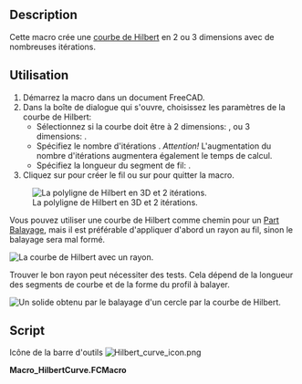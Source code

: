 <languages/>

{{Macro/fr
|Name=HilbertCurve
|Name/fr=HilbertCurve
|Icon=Hilbert_curve_icon.png
|Description=Cette macro crée une courbe de Hilbert en 2 ou 3 dimensions avec de nombreuses itérations. 
|Author=Simone Bignetti
|Download=[https://wiki.freecad.org/images/6/69/Hilbert_curve_icon.png Icône de la barre d'outils]
|Date=2021-02-13
|Version=1.2.0
|FCVersion= 0.16 to 0.19
}}

==Description==

Cette macro crée une [https://fr.wikipedia.org/wiki/Courbe_de_Hilbert courbe de Hilbert] en 2 ou 3 dimensions avec de nombreuses itérations.

<span id="Usage"></span>
==Utilisation==

# Démarrez la macro dans un document FreeCAD.
# Dans la boîte de dialogue qui s'ouvre, choisissez les paramètres de la courbe de Hilbert:
#* Sélectionnez si la courbe doit être à 2 dimensions: {{CheckBox|TRUE|2D}}, ou 3 dimensions: {{CheckBox|FALSE|3D}}.
#* Spécifiez le nombre d'itérations {{SpinBox|1}}. ''Attention!'' L'augmentation du nombre d'itérations augmentera également le temps de calcul.
#* Spécifiez la longueur du segment de fil: {{SpinBox|10.00}}.
# Cliquez sur {{Button|OK}} pour créer le fil ou sur {{Button|CANCEL}} pour quitter la macro.

[[File:HilbertCurveWire.png|none|La polyligne de Hilbert en 3D et 2 itérations.]]

Vous pouvez utiliser une courbe de Hilbert comme chemin pour un [[Part_Sweep/fr|Part Balayage]], mais il est préférable d'appliquer d'abord un rayon au fil, sinon le balayage sera mal formé.

[[File:HilbertCurveWireRadius.png|none|La courbe de Hilbert avec un rayon]].

Trouver le bon rayon peut nécessiter des tests. Cela dépend de la longueur des segments de courbe et de la forme du profil à balayer.

[[File:HilbertCurveSweep.png|none|Un solide obtenu par le balayage d'un cercle par la courbe de Hilbert]].

==Script==

Icône de la barre d'outils [[File:Hilbert curve icon.png]]

'''Macro_HilbertCurve.FCMacro'''

{{MacroCode|code=
# -*- coding: utf-8 -*-

# Copyright (c) 2020 Simone Bignetti, Gottolengo Italy (simone.b)
#
# This file is part of the FreeCAD CAx development system.
#
# This library is free software; you can redistribute it and/or
# modify it under the terms of the GNU Lesser General Public
# License as published by the Free Software Foundation; either
# version 2.1 of the License, or (at your option) any later version.
#
# This library is distributed in the hope that it will be useful,
# but WITHOUT ANY WARRANTY; without even the implied warranty of
# MERCHANTABILITY or FITNESS FOR A PARTICULAR PURPOSE. See the GNU
# Lesser General Public License for more details.
#
# You should have received a copy of the GNU Lesser General Public
# License along with this library; if not, write to the Free Software
# Foundation, Inc., 51 Franklin Street, Fifth Floor, Boston, MA  02110-1301
# USA
#
# You can contact me by mail at simone.bignetti@linux.it

<div class="mw-translate-fuzzy">
__Name__ = 'HilbertCurve'
__Comment__ = 'This macro creates an Hilbert curve wire in 2 or 3 dimensions with many iterations.'
__Author__  = 'Simone Bignetti'
__Version__ = '1.2.0'
__Date__    = '2020-12-29'
__License__ = 'GNU LESSER GENERAL PUBLIC LICENSE Version 2.1, February 1999'
__Web__ = 'https://wiki.freecadweb.org/Macro_HilbertCurve'
__Wiki__ = 'https://wiki.freecadweb.org/Macro_HilbertCurve'
__Icon__ = 'https://wiki.freecad.org/images/6/69/Hilbert_curve_icon.png'
__Help__ = 'Choose the dimensions of the wire, the number of the iterations and the length of the wire segment.'
__Status__ = 'Stable'
__Requires__ = ''
__Communication__ = 'https://forum.freecadweb.org/viewtopic.php?f=22&t=53781'
__Files__ = 'HilbertCurve.svg'
</div>


# For the wire
import FreeCAD as app
import Draft

# For the gui
from PySide import QtGui, QtCore

class HilbertCurve:
    """The class of the Hilbert curve.
    
    By this class it's possible to create a wire
    of a fractal Hilbert curve with
    a fixed number of dimensions and iterations.
    """
    
    def __init__(self, dimensions, iterations):
        """Initialize the Hilbert curve.
        Args:
            iterations (int): iterations to use in constructing the curve
            dimensions (int): number of dimensions
        """

        self.dimensions = dimensions
        self.iterations = iterations

        # minimum and maximum distance along curve
        self.min_distance = 0
        self.max_distance = 2 ** (self.iterations * self.dimensions) - 1

        # minimum and maximum coordinate value in any dimension
        self.min_coordinate = 0
        self.max_coordinate = 2 ** self.iterations - 1

        # number of points
        self.number_of_points = 2 ** (self.iterations * self.dimensions)

    def point_from_distance(self, distance):
        """Return a point in n-dimensional space given a distance along a the curve.
        Args:
            distance (int): integer distance along the curve
        Returns:
            point (iterable of ints): an n-dimensional vector of length dimensions where
            each component value is between 0 and 2**iterations-1.
        """

        bit_string = format(distance, 'b').zfill(self.iterations * self.dimensions)  # zero filled binary distance
        point = [int(bit_string[i::self.dimensions], 2) for i in range(self.dimensions)]  # transpose of distance

        # Gray decode: point = point xor (point / 2)
        gray = point[self.dimensions-1] >> 1
        for i in range(self.dimensions-1, 0, -1):
            point[i] ^= point[i-1]
        point[0] ^= gray

        # Undo excess work
        q = 2
        while q != (2 << (self.iterations-1)):
            p = q - 1
            for i in range(self.dimensions-1, -1, -1):
                if point[i] & q:
                    # invert
                    point[0] ^= p
                else:
                    # exchange
                    gray = (point[0] ^ point[i]) & p
                    point[0] ^= gray
                    point[i] ^= gray
            q <<= 1

        return point

    def get_min_distance(self):
        """Return the minimum distance along the curve."""
        return self.min_distance

    def get_max_distance(self):
        """Return the maximum distance along the curve."""
        return self.max_distance

    def get_min_coordinate(self):
        """Return the minimum coordinate value in any dimension."""
        return self.min_coordinate

    def get_max_coordinate(self):
        """Return the maximum coordinate value in any dimension."""
        return self.max_coordinate

    def get_number_of_points(self):
        """Return the number of points in the curve."""
        return self.number_of_points

    def get_points(self):
        """Return the list of points in the curve."""
        points = []
        for point_number in range(self.number_of_points):
            points.append(self.point_from_distance(point_number))
        return points

    def __str__(self):
        return f"HilbertCurve(dimensions={self.dimensions}, iterations={self.iterations})"

    def __repr__(self):
        return self.__str__()


class Hilbert_Dialog(QtGui.QDialog):
    """The dialog for the Hilbert curve
    
    This class opens in FreeCAD a dialog to input
    the number of dimensions and the number of iterations
    to create the Hilbert curve.
    OK creates the curve.
    CANCEL quit the macro.
    """

    def __init__(self):
        super(Hilbert_Dialog, self).__init__()
        self.setupUi()

    def setupUi(self):
        self.dimensions = 2
        self.iterations = 3

        self.setGeometry(250, 250, 400, 300)  # Window definition
        self.setWindowTitle("Hilbert curve Macro")

        titleLabel = QtGui.QLabel("Create an Hilbert curve in two or three dimensions")  # Title and subtitle
        titleFont = QtGui.QFont()
        titleFont.setBold(True)
        titleFont.setWeight(75)
        titleLabel.setFont(titleFont)
        subtitleLabel = QtGui.QLabel("This macro creates a wire in the draft workbench\nwith the shape of an Hilbert curve in two or three dimensions.\nFor example, you can use this wire as a sweep path.\nIt's recommended to apply a radius at the wire,\nin order to obtain a correct sweep generation.")
        titleBox = QtGui.QVBoxLayout()
        titleBox.addWidget(titleLabel)
        titleBox.addWidget(subtitleLabel)
        titleBox.insertStretch(-1)

        dimensionsLabel = QtGui.QLabel("Number of dimensions: ")  # Number of dimensions
        self.twoDradioButton = QtGui.QRadioButton()
        self.twoDradioButton.setText("2D")
        self.twoDradioButton.setChecked(True)
        self.threeDradioButton = QtGui.QRadioButton()
        self.threeDradioButton.setText("3D")
        dimensionsBox=QtGui.QHBoxLayout()
        dimensionsBox.addWidget(dimensionsLabel)
        dimensionsBox.addWidget(self.twoDradioButton)
        dimensionsBox.addWidget(self.threeDradioButton)

        iterationsLabel = QtGui.QLabel("Iterations:")  # Iterations  and length spins in a grid
        self.iterationsSpin = QtGui.QSpinBox()
        self.iterationsSpin.setMinimum(1)
        self.iterationsSpin.setMaximum(10)
        lengthLabel = QtGui.QLabel("Length:")
        self.lengthSpin = QtGui.QDoubleSpinBox()
        self.lengthSpin.setMinimum(1.0)
        self.lengthSpin.setMaximum(999999.000000000000000)
        self.lengthSpin.setValue(10.000000000000000)
        grid = QtGui.QGridLayout()
        grid.setSpacing(10)
        grid.addWidget(iterationsLabel, 1, 0)
        grid.addWidget(self.iterationsSpin, 1, 1)
        grid.addWidget(lengthLabel, 2, 0)
        grid.addWidget(self.lengthSpin, 2, 1)

        okButton = QtGui.QPushButton("OK")  # Ok and Cancel Buttons at right bottom
        okButton.clicked.connect(self.onOkButton)
        cancelButton = QtGui.QPushButton("Cancel")
        cancelButton.clicked.connect(self.onCancelButton)
        buttonBox = QtGui.QHBoxLayout()
        buttonBox.addStretch()
        buttonBox.addWidget(okButton)
        buttonBox.addWidget(cancelButton)

        vbox = QtGui.QVBoxLayout()
        vbox.addLayout(titleBox)
        vbox.addLayout(dimensionsBox)
        vbox.addLayout(grid)
        vbox.addLayout(buttonBox)
        vbox.setSpacing(30)
        vbox.insertStretch(1)
        self.setLayout(vbox)

        Appuyez sur « CTRL-ENTER » pour confirmer et passer au message suivant, « ALT-SHIFT-D » pour sauter, « ALT-SHIFT-B » pour fournir un résumé ou maintenir « ALT » pour voir d’autres raccourcis.
Ajouter une documentation

    def onOkButton(self):
        if self.twoDradioButton.isChecked():
            dimensions = 2
        else:
            dimensions = 3
        iterations = self.iterationsSpin.value()
        length = self.lengthSpin.value()
        HC=HilbertCurve(dimensions, iterations)
        points = HC.get_points()
        pl = app.Placement()
        pl.Rotation.Q = (0.0, 0.0, 0.0, 1.0)
        pl.Base = app.Vector(0.0, 0.0, 0.0)
        vectors = []
        if dimensions == 2:
            for point in points:
                vectors.append(app.Vector(point[0]*length, point[1]*length, 0.0))
        else:
            for point in points:
                vectors.append(app.Vector(point[0]*length, point[1]*length, point[2]*length))
        wire = Draft.makeWire(vectors, placement=pl, closed=False, face=False, support=None)
        wire.Label = "Hilbert"
        Draft.autogroup(wire)
        self.close()

    def onCancelButton(self):
        self.close()


hilbert_dialog = Hilbert_Dialog()
hilbert_dialog.exec()
}}
